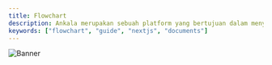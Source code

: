 ---
title: Flowchart
description: Ankala merupakan sebuah platform yang bertujuan dalam menyediakan layanan jasa tourguide 
keywords: ["flowchart", "guide", "nextjs", "documents"]
---

![Banner](/images/banner.png "Documents")